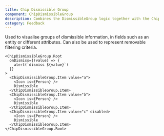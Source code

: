 ```yaml
---
title: Chip Dismissible Group
component: ChipDismissibleGroup
description: Combines the DismissibleGroup logic together with the Chip primitive styling
category: Feedback
---
```


Used to visualise groups of dismissible information, in fields such as an entity or different attributes. Can also be used to represent removable filtering criteria.

```tsx preview
<ChipDismissibleGroup.Root
  onDismiss={(value) => {
    alert(`dismiss ${value}`)
  }}
>
  <ChipDismissibleGroup.Item value="a">
    <Icon is={Person} />
    Dismissible
  </ChipDismissibleGroup.Item>
  <ChipDismissibleGroup.Item value="b">
    <Icon is={Person} />
    Dismissible
  </ChipDismissibleGroup.Item>
  <ChipDismissibleGroup.Item value="c" disabled>
    <Icon is={Person} />
    Dismissible
  </ChipDismissibleGroup.Item>
</ChipDismissibleGroup.Root>
```
